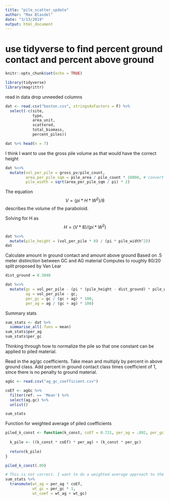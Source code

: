 ```yaml
---
title: "pile_scatter_update"
author: "Max Blasdel"
date: "3/13/2019"
output: html_document
---
```


# use tidyverse to find percent ground contact and percent above ground

```r
knitr::opts_chunk$set(echo = TRUE)
```

```r
library(tidyverse)
library(magrittr)
```

read in data
drop unneeded columns

```r
dat <- read.csv("boston.csv", stringsAsFactors = F) %>% 
  select(-c(site,
            type, 
            area_unit, 
            scattered, 
            total_biomass,
            percent_piles))

dat %>% head(n = 7)
```

I think I want to use the gross pile volume as that would have the correct height

```r
dat %<>%
  mutate(vol_per_pile = gross_pv/pile_count,
         area_per_pile_sqm = pile_area / pile_count * 10000, # convert ha to meters
         pile_width = sqrt(area_per_pile_sqm / pi) * 2)
```

The equation $$V=(pi*H*W^2)/8$$ describes the volume of the paraboloid. 

Solving for H as $$H=(V*8)/(pi*W^2)$$

```r
dat %<>% 
  mutate(pile_height = (vol_per_pile * 8) / (pi * pile_width^2))
dat
```

Calculate amount in ground contact and amount above ground
Based on .5 meter distinction between GC and AG material
Computes to roughly 80/20 split proposed by Van Lear

```r
dist_ground = 0.3048

dat %<>% 
  mutate(gc = vol_per_pile - (pi * (pile_height - dist_ground) * pile_width^2)/8,
         ag = vol_per_pile - gc,
         per_gc = gc / (gc + ag) * 100,
         per_ag = ag / (gc + ag) * 100)
```

Summary stats

```r
sum_stats <- dat %>% 
  summarise_all(.funs = mean)
sum_stats$per_ag
sum_stats$per_gc
```

Thinking through how to normalize the pile so that one constant can be applied to piled material.

Read in the ag/gc coefficients. Take mean and multiply by percent in above ground class. Add percent in ground contact class times coefficient of 1, since there is no penalty to ground material.

```r
agGc <- read.csv("ag_gc_coefficient.csv")

coEf <- agGc %>% 
  filter(ref. == 'Mean') %>% 
  select(ag.gc) %>% 
  unlist()

sum_stats
```

Function for weighted average of piled coefficients
```r
piled_k_const <- function(k_const, coEf = 0.721, per_ag = .892, per_gc = .108) {
  
  k_pile <- ((k_const * coEf) * per_ag) + (k_const * per_gc)
  
  return(k_pile)
}

piled_k_const(.09)
```



```r
# This is not correct. I want to do a weighted average approach to the piled coefficient
sum_stats %>% 
  transmute(wt_ag = per_ag * coEf,
            wt_gc = per_gc * 1,
            wt_coef = wt_ag + wt_gc)
```

